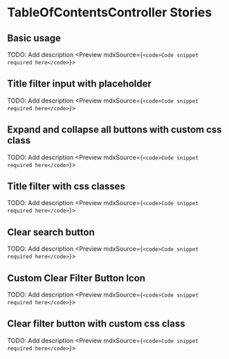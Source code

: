 
<StencilReadme />

<br />

# TableOfContentsController Stories

## Basic usage

<Description>TODO: Add description</Description>
<Preview mdxSource={`<code>Code snippet required here</code>`}>
  <Story id="library-la-table-of-contents-controller--basic-usage"></Story>
</Preview>

## Title filter input with placeholder

<Description>TODO: Add description</Description>
<Preview mdxSource={`<code>Code snippet required here</code>`}>
  <Story id="library-la-table-of-contents-controller--title-filter-placeholder"></Story>
</Preview>

## Expand and collapse all buttons with custom css class

<Description>TODO: Add description</Description>
<Preview mdxSource={`<code>Code snippet required here</code>`}>
  <Story id="library-la-table-of-contents-controller--expand-collapse-all-classes"></Story>
</Preview>

## Title filter with css classes

<Description>TODO: Add description</Description>
<Preview mdxSource={`<code>Code snippet required here</code>`}>
  <Story id="library-la-table-of-contents-controller--title-filter-classes"></Story>
</Preview>

## Clear search button

<Description>TODO: Add description</Description>
<Preview mdxSource={`<code>Code snippet required here</code>`}>
  <Story id="library-la-table-of-contents-controller--clear-search-filter-button"></Story>
</Preview>

## Custom Clear Filter Button Icon

<Description>TODO: Add description</Description>
<Preview mdxSource={`<code>Code snippet required here</code>`}>
  <Story id="library-la-table-of-contents-controller--custom-clear-filter-button-icon"></Story>
</Preview>

## Clear filter button with custom css class

<Description>TODO: Add description</Description>
<Preview mdxSource={`<code>Code snippet required here</code>`}>
  <Story id="library-la-table-of-contents-controller--clear-search-filter-button-with-class"></Story>
</Preview>
